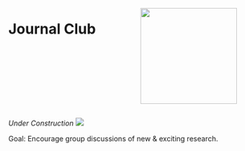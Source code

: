 ::: columns
::: {.column width="50%"}
# Journal Club
:::

::: {.column width="50%"}
![](images/journalClubLogo.png){width=2in}
:::
:::

*Under Construction* ![](content/images/workInProgress.jpg)

Goal: Encourage group discussions of new & exciting research. 